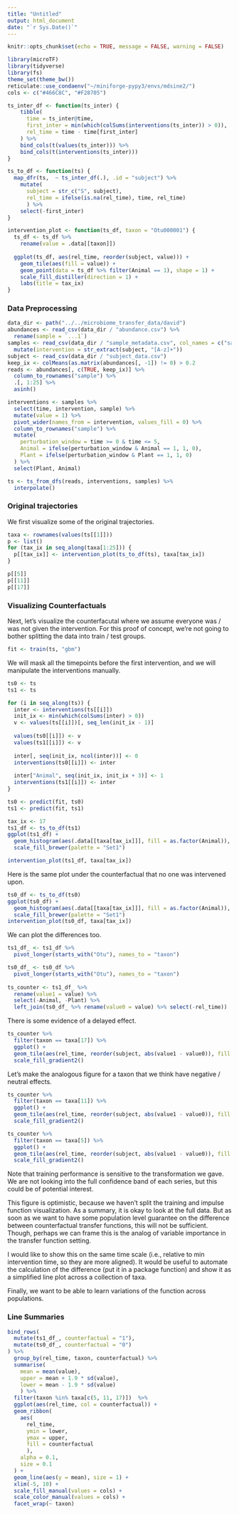 ```yaml
---
title: "Untitled"
output: html_document
date: "`r Sys.Date()`"
---
```


```r
knitr::opts_chunk$set(echo = TRUE, message = FALSE, warning = FALSE)
```

```r
library(microTF)
library(tidyverse)
library(fs)
theme_set(theme_bw())
reticulate::use_condaenv("~/miniforge-pypy3/envs/mdsine2/")
cols <- c("#466C8C", "#F28705")
```


```r
ts_inter_df <- function(ts_inter) {
    tibble(
      time = ts_inter@time, 
      first_inter = min(which(colSums(interventions(ts_inter)) > 0)),
      rel_time = time - time[first_inter]
    ) %>%
    bind_cols(t(values(ts_inter))) %>%
    bind_cols(t(interventions(ts_inter)))
}

ts_to_df <- function(ts) {
  map_dfr(ts,  ~ ts_inter_df(.), .id = "subject") %>%
    mutate(
      subject = str_c("S", subject),
      rel_time = ifelse(is.na(rel_time), time, rel_time)
      ) %>%
    select(-first_inter)
}

intervention_plot <- function(ts_df, taxon = "Otu000001") {
  ts_df <- ts_df %>%
    rename(value = .data[[taxon]])
  
  ggplot(ts_df, aes(rel_time, reorder(subject, value))) +
    geom_tile(aes(fill = value)) +
    geom_point(data = ts_df %>% filter(Animal == 1), shape = 1) +
    scale_fill_distiller(direction = 1) +
    labs(title = tax_ix)
}
```

### Data Preprocessing

```r
data_dir <- path("../../microbiome_transfer_data/david")
abundances <- read_csv(data_dir / "abundance.csv") %>%
  rename(sample = `...1`)
samples <- read_csv(data_dir / "sample_metadata.csv", col_names = c("sample", "subject", "time")) %>%
  mutate(intervention = str_extract(subject, "[A-z]+"))
subject <- read_csv(data_dir / "subject_data.csv")
keep_ix <- colMeans(as.matrix(abundances[, -1]) != 0) > 0.2
reads <- abundances[, c(TRUE, keep_ix)] %>%
  column_to_rownames("sample") %>%
  .[, 1:25] %>%
  asinh()
```


```r
interventions <- samples %>%
  select(time, intervention, sample) %>%
  mutate(value = 1) %>%
  pivot_wider(names_from = intervention, values_fill = 0) %>%
  column_to_rownames("sample") %>%
  mutate(
    perturbation_window = time >= 0 & time <= 5,
    Animal = ifelse(perturbation_window & Animal == 1, 1, 0),
    Plant = ifelse(perturbation_window & Plant == 1, 1, 0) 
  ) %>%
  select(Plant, Animal)

ts <- ts_from_dfs(reads, interventions, samples) %>%
  interpolate()
```

### Original trajectories

We first visualize some of the original trajectories.

```r
taxa <- rownames(values(ts[[1]]))
p <- list()
for (tax_ix in seq_along(taxa[1:25])) {
  p[[tax_ix]] <- intervention_plot(ts_to_df(ts), taxa[tax_ix])
} 
```

```r
p[[5]]
p[[11]]
p[[17]]
```

### Visualizing Counterfactuals

Next, let's visualize the counterfacutal where we assume everyone was / was not
given the intervention. For this proof of concept, we're not going to bother
splitting the data into train / test groups.

```r
fit <- train(ts, "gbm")
```

We will mask all the timepoints before the first intervention, and we will
manipulate the interventions manually.

```r
ts0 <- ts
ts1 <- ts

for (i in seq_along(ts)) {
  inter <- interventions(ts[[i]])
  init_ix <- min(which(colSums(inter) > 0))
  v <- values(ts[[i]])[, seq_len(init_ix - 1)]
  
  values(ts0[[i]]) <- v
  values(ts1[[i]]) <- v
  
  inter[, seq(init_ix, ncol(inter))] <- 0
  interventions(ts0[[i]]) <- inter
  
  inter["Animal", seq(init_ix, init_ix + 3)] <- 1
  interventions(ts1[[i]]) <- inter
}

ts0 <- predict(fit, ts0)
ts1 <- predict(fit, ts1)

```


```r
tax_ix <- 17
ts1_df <- ts_to_df(ts1)
ggplot(ts1_df) +
  geom_histogram(aes(.data[[taxa[tax_ix]]], fill = as.factor(Animal)), position = "identity", alpha = 0.8) +
  scale_fill_brewer(palette = "Set1")

intervention_plot(ts1_df, taxa[tax_ix])
```

Here is the same plot under the counterfactual that no one was intervened upon.

```r
ts0_df <- ts_to_df(ts0)
ggplot(ts0_df) +
  geom_histogram(aes(.data[[taxa[tax_ix]]], fill = as.factor(Animal)), position = "identity", alpha = 0.8) +
  scale_fill_brewer(palette = "Set1")
intervention_plot(ts0_df, taxa[tax_ix])
```

We can plot the differences too.

```r
ts1_df_ <- ts1_df %>%
  pivot_longer(starts_with("Otu"), names_to = "taxon")

ts0_df_ <- ts0_df %>%
  pivot_longer(starts_with("Otu"), names_to = "taxon")
  
ts_counter <- ts1_df_ %>%
  rename(value1 = value) %>%
  select(-Animal, -Plant) %>%
  left_join(ts0_df_ %>% rename(value0 = value) %>% select(-rel_time))
```

There is some evidence of a delayed effect.

```r
ts_counter %>%
  filter(taxon == taxa[17]) %>%
  ggplot() +
  geom_tile(aes(rel_time, reorder(subject, abs(value1 - value0)), fill = value1 - value0)) +
  scale_fill_gradient2()
```

Let's make the analogous figure for a taxon that we think have negative /
neutral effects.

```r
ts_counter %>%
  filter(taxon == taxa[11]) %>%
  ggplot() +
  geom_tile(aes(rel_time, reorder(subject, abs(value1 - value0)), fill = value1 - value0)) +
  scale_fill_gradient2()

ts_counter %>%
  filter(taxon == taxa[5]) %>%
  ggplot() +
  geom_tile(aes(rel_time, reorder(subject, abs(value1 - value0)), fill = value1 - value0)) +
  scale_fill_gradient2()
```

Note that training performance is sensitive to the transformation we gave. We
are not looking into the full confidence band of each series, but this could be
of potential interest.

This figure is optimistic, because we haven't split the training and impulse
function visualization. As a summary, it is okay to look at the full data. But
as soon as we want to have some population level guarantee on the difference
between counterfactual transfer functions, this will not be sufficient. Though,
perhaps we can frame this is the analog of variable importance in the transfer
function setting.

I would like to show this on the same time scale (i.e., relative to min
intervention time, so they are more aligned). It would be useful to automate the
calculation of the difference (put it in a package function) and show it as a
simplified line plot across a collection of taxa.

Finally, we want to be able to learn variations of the function across
populations.


### Line Summaries

```r
bind_rows(
  mutate(ts1_df_, counterfactual = "1"),
  mutate(ts0_df_, counterfactual = "0")
) %>%
  group_by(rel_time, taxon, counterfactual) %>%
  summarise(
    mean = mean(value),
    upper = mean + 1.9 * sd(value),
    lower = mean - 1.9 * sd(value)
    ) %>%
  filter(taxon %in% taxa[c(5, 11, 17)])  %>%
  ggplot(aes(rel_time, col = counterfactual)) +
  geom_ribbon(
    aes(
      rel_time, 
      ymin = lower, 
      ymax = upper, 
      fill = counterfactual
      ),
    alpha = 0.1,
    size = 0.1
  ) +
  geom_line(aes(y = mean), size = 1) +
  xlim(-5, 10) +
  scale_fill_manual(values = cols) +
  scale_color_manual(values = cols) +
  facet_wrap(~ taxon)
```
